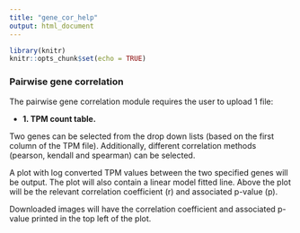 ---
title: "gene_cor_help"
output: html_document
---

```{r include = FALSE}
library(knitr)
knitr::opts_chunk$set(echo = TRUE)
```

### Pairwise gene correlation

The pairwise gene correlation module requires the user to upload 1 file:

* **1. TPM count table.**

Two genes can be selected from the drop down lists (based on the first column of the TPM file). Additionally, different correlation methods (pearson, kendall and spearman) can be selected. 

A plot with log converted TPM values between the two specified genes will be output. The plot will also contain a linear model fitted line. Above the plot will be the relevant correlation coefficient (r) and associated p-value (p). 

Downloaded images will have the correlation coefficient and associated p-value printed in the top left of the plot. 